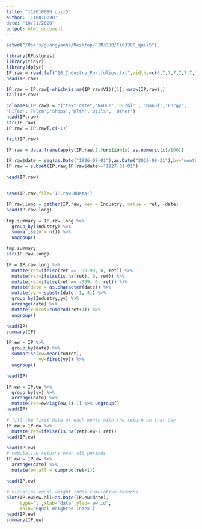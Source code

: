 ```yaml
---
title: "118010080_quiz5"
author: '118010090'
date: "10/21/2020"
output: html_document
---
```


```r
setwd("/Users/guangyaohe/Desktop/FIN3380/Fin3380_quiz5")

library(RPostgres)
library(tidyr)
library(dplyr)
IP.raw = read.fwf("10_Industry_Portfolios.txt",widths=c(6,7,7,7,7,7,7,7,7,7,7),skip=12)
head(IP.raw)

IP.raw = IP.raw[-which(is.na(IP.raw$V1))[1]:-nrow(IP.raw),]
tail(IP.raw)

colnames(IP.raw) = c("text.date",'NoDur','Durbl' , 'Manuf','Enrgy',
'HiTec','Telcm','Shops','Hlth','Utils', 'Other')
head(IP.raw)
str(IP.raw)
IP.raw = IP.raw[,c(-1)]

tail(IP.raw)

IP.raw = data.frame(apply(IP.raw,2,function(x) as.numeric(x)/100))

IP.raw$date = seq(as.Date("1926-07-01"),as.Date("2020-08-31"),by="months")
IP.raw = subset(IP.raw,IP.raw$date>="1927-01-01")

head(IP.raw)


save(IP.raw,file='IP.raw.RData')

IP.raw.long = gather(IP.raw, key = Industry, value = ret, -date)
head(IP.raw.long)

tmp.summary = IP.raw.long %>% 
  group_by(Industry) %>%
  summarise(n = n()) %>%
  ungroup()

tmp.summary
str(IP.raw.long)

IP = IP.raw.long %>%
  mutate(ret=ifelse(ret == -99.99, 0, ret)) %>%
  mutate(ret=ifelse(is.na(ret), 0, ret)) %>%
  mutate(ret=ifelse(ret == -999, 0, ret)) %>%
  mutate(date = as.character(date)) %>%
  mutate(yy = substr(date, 1, 4)) %>%
  group_by(Industry,yy) %>%
  arrange(date) %>%
  mutate(cumret=cumprod(ret+1)) %>%
  ungroup()

head(IP)
summary(IP)

IP.ew = IP %>% 
  group_by(date) %>% 
  summarise(ew=mean(cumret),
            yy=first(yy)) %>%
  ungroup()

head(IP)

IP.ew = IP.ew %>% 
  group_by(yy) %>% 
  arrange(date) %>%
  mutate(ret=ew/lag(ew,1)-1) %>% ungroup()
head(IP)

# fill the first date of each month with the return on that day
IP.ew = IP.ew %>% 
  mutate(ret=ifelse(is.na(ret),ew-1,ret))
head(IP.ew)

head(IP.ew)
# cumulative returns over all periods
IP.ew = IP.ew %>% 
  arrange(date) %>% 
  mutate(ew.all = cumprod(ret+1))

head(IP.ew)

# visualise equal weight index cumulative returns 
plot(IP.ew$ew.all~as.Date(IP.ew$date),
     type='l',xlab='date',ylab='ew.id',
     main='Equal Weighted Index')
head(IP.ew)
summary(IP.ew)

```

